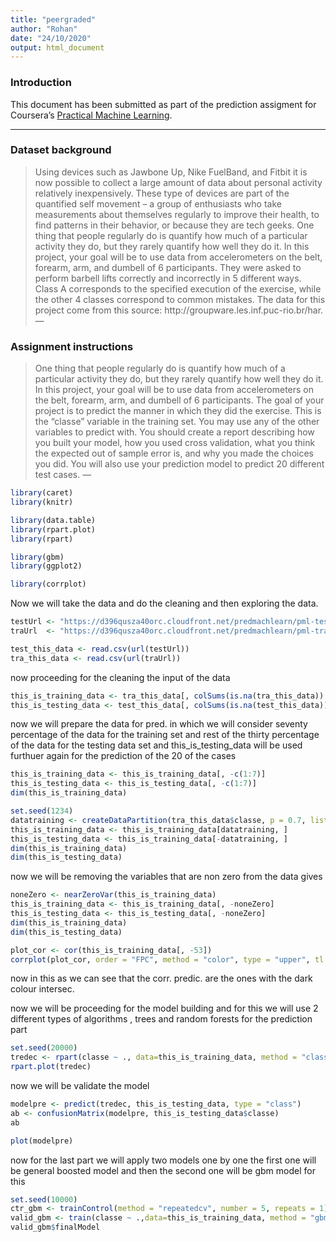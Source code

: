 ---
title: "peergraded"
author: "Rohan"
date: "24/10/2020"
output: html_document
---

### Introduction
This document has been submitted as part of the prediction assigment for Coursera's [Practical Machine Learning](https://www.coursera.org/learn/practical-machine-learning).

---

### Dataset background
> Using devices such as Jawbone Up, Nike FuelBand, and Fitbit it is now possible to collect a large amount of data about personal activity relatively inexpensively. These type of devices are part of the quantified self movement – a group of enthusiasts who take measurements about themselves regularly to improve their health, to find patterns in their behavior, or because they are tech geeks. 
> One thing that people regularly do is quantify how much of a particular activity they do, but they rarely quantify how well they do it. In this project, your goal will be to use data from accelerometers on the belt, forearm, arm, and dumbell of 6 participants. They were asked to perform barbell lifts correctly and incorrectly in 5 different ways.
> Class A corresponds to the specified execution of the exercise, while the other 4 classes correspond to common mistakes.
The data for this project come from this source: http://groupware.les.inf.puc-rio.br/har.
---

### Assignment instructions
> One thing that people regularly do is quantify how much of a particular activity they do, but they rarely quantify how well they do it. In this project, your goal will be to use data from accelerometers on the belt, forearm, arm, and dumbell of 6 participants.
> The goal of your project is to predict the manner in which they did the exercise. This is the "classe" variable in the training set. You may use any of the other variables to predict with. You should create a report describing how you built your model, how you used cross validation, what you think the expected out of sample error is, and why you made the choices you did. You will also use your prediction model to predict 20 different test cases.
---


```{r}
library(caret)
library(knitr)

library(data.table)
library(rpart.plot)
library(rpart)

library(gbm)
library(ggplot2)

library(corrplot)

```
Now we will take the data and do the cleaning and then exploring the data. 

```{r}
testUrl <- "https://d396qusza40orc.cloudfront.net/predmachlearn/pml-testing.csv"
traUrl  <- "https://d396qusza40orc.cloudfront.net/predmachlearn/pml-training.csv"

test_this_data <- read.csv(url(testUrl))
tra_this_data <- read.csv(url(traUrl))


```
now proceeding for the cleaning the input of the data

```{r}
this_is_training_data <- tra_this_data[, colSums(is.na(tra_this_data)) == 0]
this_is_testing_data <- test_this_data[, colSums(is.na(test_this_data)) == 0]
```
now we will prepare the data for pred. in which we will consider seventy percentage of the data for the training set and rest of the thirty percentage of the data for the testing data set
and this_is_testing_data will be used furthuer again for the prediction of the 20 of the cases 

```{r}
this_is_training_data <- this_is_training_data[, -c(1:7)]
this_is_testing_data <- this_is_testing_data[, -c(1:7)]
dim(this_is_training_data)
```

```{r}
set.seed(1234)
datatraining <- createDataPartition(tra_this_data$classe, p = 0.7, list = FALSE)
this_is_training_data <- this_is_training_data[datatraining, ]
this_is_testing_data <- this_is_training_data[-datatraining, ]
dim(this_is_training_data)
dim(this_is_testing_data)
```
now we will be removing the variables that are non zero from the data gives
```{r}
noneZero <- nearZeroVar(this_is_training_data)
this_is_training_data <- this_is_training_data[, -noneZero]
this_is_testing_data <- this_is_testing_data[, -noneZero]
dim(this_is_training_data)
dim(this_is_testing_data)
```


```{r}
plot_cor <- cor(this_is_training_data[, -53])
corrplot(plot_cor, order = "FPC", method = "color", type = "upper", tl.cex = 0.8, tl.col = rgb(0, 0, 0))
```

now in this as we can see that the corr. predic. are the ones with the dark colour intersec.

now we will be proceeding for the model building and for this we will use 2 different types of algorithms , trees and random forests for the prediction part 

```{r}
set.seed(20000)
tredec <- rpart(classe ~ ., data=this_is_training_data, method = "class")
rpart.plot(tredec)
```

now we will be validate the model 
```{r}
modelpre <- predict(tredec, this_is_testing_data, type = "class")
ab <- confusionMatrix(modelpre, this_is_testing_data$classe)
ab
```

```{r}
plot(modelpre)
```

now for the last part we will apply two models one by one 
the first one will be general boosted model and then the second one will be gbm model for this 
```{r}
set.seed(10000)
ctr_gbm <- trainControl(method = "repeatedcv", number = 5, repeats = 1)
valid_gbm <- train(classe ~ .,data=this_is_training_data, method = "gbm", trControl = ctr_gbm, verbose = FALSE)
valid_gbm$finalModel
```
